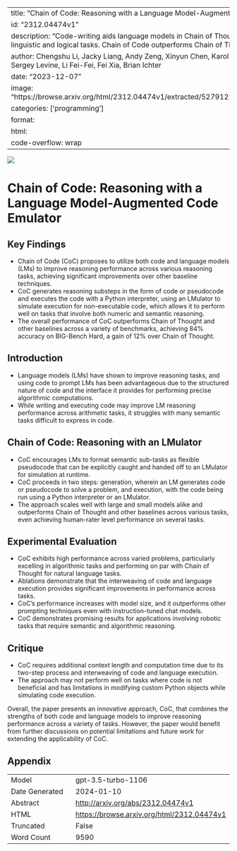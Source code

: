 
---
title: "Chain of Code: Reasoning with a Language Model-Augmented Code Emulator"
id: "2312.04474v1"
description: "Code-writing aids language models in Chain of Thought reasoning, improving linguistic and logical tasks. Chain of Code outperforms Chain of Thought."
author: Chengshu Li, Jacky Liang, Andy Zeng, Xinyun Chen, Karol Hausman, Dorsa Sadigh, Sergey Levine, Li Fei-Fei, Fei Xia, Brian Ichter
date: "2023-12-07"
image: "https://browse.arxiv.org/html/2312.04474v1/extracted/5279122/fig/code_prelim_cot.png"
categories: ['programming']
format:
  html:
    code-overflow: wrap
---

![](https://browse.arxiv.org/html/2312.04474v1/extracted/5279122/fig/code_prelim_cot.png)

# Chain of Code: Reasoning with a Language Model-Augmented Code Emulator

## Key Findings
- Chain of Code (CoC) proposes to utilize both code and language models (LMs) to improve reasoning performance across various reasoning tasks, achieving significant improvements over other baseline techniques.
- CoC generates reasoning substeps in the form of code or pseudocode and executes the code with a Python interpreter, using an LMulator to simulate execution for non-executable code, which allows it to perform well on tasks that involve both numeric and semantic reasoning.
- The overall performance of CoC outperforms Chain of Thought and other baselines across a variety of benchmarks, achieving 84% accuracy on BIG-Bench Hard, a gain of 12% over Chain of Thought.

## Introduction
- Language models (LMs) have shown to improve reasoning tasks, and using code to prompt LMs has been advantageous due to the structured nature of code and the interface it provides for performing precise algorithmic computations.
- While writing and executing code may improve LM reasoning performance across arithmetic tasks, it struggles with many semantic tasks difficult to express in code.

## Chain of Code: Reasoning with an LMulator
- CoC encourages LMs to format semantic sub-tasks as flexible pseudocode that can be explicitly caught and handed off to an LMulator for simulation at runtime.
- CoC proceeds in two steps: generation, wherein an LM generates code or pseudocode to solve a problem, and execution, with the code being run using a Python interpreter or an LMulator.
- The approach scales well with large and small models alike and outperforms Chain of Thought and other baselines across various tasks, even achieving human-rater level performance on several tasks.

## Experimental Evaluation
- CoC exhibits high performance across varied problems, particularly excelling in algorithmic tasks and performing on par with Chain of Thought for natural language tasks.
- Ablations demonstrate that the interweaving of code and language execution provides significant improvements in performance across tasks.
- CoC's performance increases with model size, and it outperforms other prompting techniques even with instruction-tuned chat models.
- CoC demonstrates promising results for applications involving robotic tasks that require semantic and algorithmic reasoning.

## Critique
- CoC requires additional context length and computation time due to its two-step process and interweaving of code and language execution.
- The approach may not perform well on tasks where code is not beneficial and has limitations in modifying custom Python objects while simulating code execution.

Overall, the paper presents an innovative approach, CoC, that combines the strengths of both code and language models to improve reasoning performance across a variety of tasks. However, the paper would benefit from further discussions on potential limitations and future work for extending the applicability of CoC.

## Appendix

|          |          |
|----------|----------|
| Model     | gpt-3.5-turbo-1106       |
| Date Generated     | 2024-01-10       |
| Abstract | [http://arxiv.org/abs/2312.04474v1](http://arxiv.org/abs/2312.04474v1)        |
| HTML     | [https://browse.arxiv.org/html/2312.04474v1](https://browse.arxiv.org/html/2312.04474v1)       |
| Truncated       | False       |
| Word Count       | 9590       |